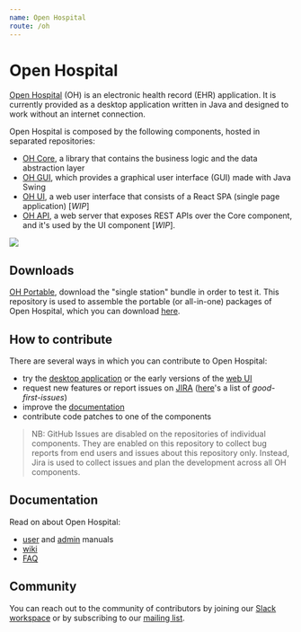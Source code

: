 ```yaml
---
name: Open Hospital
route: /oh
---
```



# Open Hospital

[Open Hospital][openhospital] (OH) is an electronic health record (EHR) application. It is currently provided as a desktop application written in Java and designed to work without an internet connection.

Open Hospital is composed by the following components, hosted in separated repositories:

- [OH Core][core], a library that contains the business logic and the data abstraction layer
- [OH GUI][gui], which provides a graphical user interface (GUI) made with Java Swing
- [OH UI][ui], a web user interface that consists of a React SPA (single page application) [*WIP*]
- [OH API][api], a web server that exposes REST APIs over the Core component, and it's used by the UI component [*WIP*].

<img src={logo} />

## Downloads

[OH Portable][portable], download the "single station" bundle in order to test it.
This repository is used to assemble the portable (or all-in-one) packages of Open Hospital, which you can download [here][releases].

## How to contribute

There are several ways in which you can contribute to Open Hospital:

- try the [desktop application][releases] or the early versions of the [web UI][ui]
- request new features or report issues on [JIRA][jira] ([here][good-first]'s a list of _good-first-issues_)
- improve the [documentation][doc]
- contribute code patches to one of the components

> NB: GitHub Issues are disabled on the repositories of individual components.
> They are enabled on this repository to collect bug reports from end users and issues about this repository only.
> Instead, Jira is used to collect issues and plan the development across all OH components.

## Documentation

Read on about Open Hospital:

- [user][user-man] and [admin][admin-man] manuals
- [wiki]
- [FAQ][faq]

## Community

You can reach out to the community of contributors by joining
our [Slack workspace][slack] or by subscribing to our [mailing list][ml].

[openhospital]: https://www.open-hospital.org/
[core]: https://github.com/informatici/openhospital-core
[gui]: https://github.com/informatici/openhospital-gui
[ui]: https://github.com/informatici/openhospital-ui
[api]: https://github.com/informatici/openhospital-api
[doc]: https://github.com/informatici/openhospital-doc
[releases]: https://github.com/informatici/openhospital/releases
[contributing]: https://github.com/informatici/openhospital/blob/master/CONTRIBUTING.md
[jira]: https://openhospital.atlassian.net/browse/OP
[good-first]: https://openhospital.atlassian.net/browse/OP-188?filter=10206
[user-man]: https://github.com/informatici/openhospital-doc/blob/master/doc_user/UserManual.adoc
[admin-man]: https://github.com/informatici/openhospital-doc/blob/master/doc_admin/AdminManual.adoc
[faq]: https://openhospital.atlassian.net/wiki/spaces/OH/pages/568951013/Getting+Started+FAQ
[wiki]: https://openhospital.atlassian.net/wiki/spaces/OH/overview
[slack]: https://join.slack.com/t/openhospitalworkspace/shared_invite/enQtOTc1Nzc0MzE2NjQ0LWIyMzRlZTU5NmNlMjE2MDcwM2FhMjRkNmM4YzI0MTAzYTA0YTI3NjZiOTVhMDZlNWUwNWEzMjE5ZDgzNWQ1YzE
[ml]: https://sourceforge.net/projects/openhospital/lists/openhospital-devel
[portable]: https://github.com/informatici/openhospital
